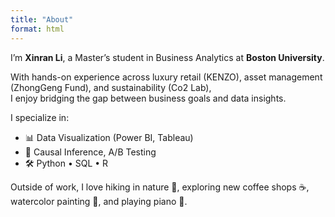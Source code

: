 ```yaml
---
title: "About"
format: html
---
```


<div class="about-section">

<div class="about-content about-text-block">

<p class="delay-1">
  I’m <strong>Xinran Li</strong>, a Master’s student in Business Analytics at <strong>Boston University</strong>.
</p>

<p class="delay-2">
  With hands-on experience across luxury retail (KENZO), asset management (ZhongGeng Fund), and sustainability (Co2 Lab),  
  I enjoy bridging the gap between business goals and data insights.
</p>

<p class="delay-3">
  I specialize in:
</p>

<ul class="delay-4">
  <li>📊 Data Visualization (Power BI, Tableau)</li>
  <li>🧠 Causal Inference, A/B Testing</li>
  <li>🛠️ Python • SQL • R</li>
</ul>

<p class="delay-5">
  Outside of work, I love hiking in nature 🥾, exploring new coffee shops ☕️, watercolor painting 🎨, and playing piano 🎹.
</p>

</div>
</div>
